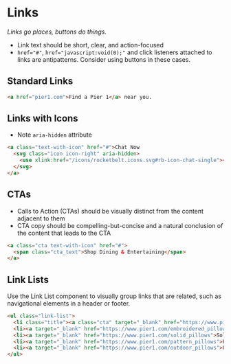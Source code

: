 
# Links

*Links go places, buttons do things.*
* Link text should be short, clear, and action-focused
* `href="#"`, `href="javascript:void(0);"` and click listeners attached to links
  are antipatterns. Consider using <Link to="/components/actions-and-feedback/buttons">
  buttons</Link> in these
  cases.

## Standard Links
```html
<a href="pier1.com">Find a Pier 1</a> near you.
```

## Links with Icons
* Note `aria-hidden` attribute

```html
<a class="text-with-icon" href="#">Chat Now
  <svg class="icon icon-right" aria-hidden>
    <use xlink:href="/icons/rocketbelt.icons.svg#rb-icon-chat-single"></use>
  </svg>
</a>
```


## CTAs
* Calls to Action (CTAs) should be visually distinct from the content adjacent to them
* CTA copy should be compelling-but-concise and a natural conclusion of the content that leads to the CTA

```html
<a class="cta text-with-icon" href="#">
  <span class="cta_text">Shop Dining & Entertaining</span>
</a>
```

## Link Lists
Use the Link List component to visually group links that are related, such as navigational elements in a header or footer.
```html
<ul class="link-list">
  <li class="title"><a class="cta" target="_blank" href="https://www.pier1.com/pillows">Pillows</a></li>
  <li><a target="_blank" href="https://www.pier1.com/embroidered_pillows">Textured & Embellished Pillows</a></li>
  <li><a target="_blank" href="https://www.pier1.com/solid_pillows">Solid Pillows</a></li>
  <li><a target="_blank" href="https://www.pier1.com/pattern_pillows">Patterned Pillows</a></li>
  <li><a target="_blank" href="https://www.pier1.com/outdoor_pillows">Outdoor Pillows</a></li>
</ul>
```
